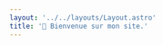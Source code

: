 ```yaml
---
layout: '../../layouts/Layout.astro'
title: '🌈 Bienvenue sur mon site.'
---
```



<Title
  title="Hello, I'm diamant. 👋"
  subtitle='She/Her.'
  imageAlt='logo'
  image={logoRandom()}
/>
<Quotes client:only lang='en' />

- 📂 Typescript developper.
- 🪶 I'm writing things sometimes.
- 🖌️ Beginner artist. (digital only.)
- 💾 Do french videos.

<br />

- 💚 Pokemon & Sims lover.
- 👑 Furry princess.
- 🌈 Love rainbows.

<br />

<Links>
  <Link
    color='#f87171'
    text='Youtube'
    href='https://www.youtube.com/channel/UCcF4Rn8Gbzc_Z_8hIeeV7dg'
    target={true}
  />
  <Link
    color='#facc15'
    text='Github'
    href='https://github.com/herisdia'
    target={true}
  />
  <Link
    color='#4ade80'
    text='DeviantArt'
    href='https://deviantart.com/hereisdia'
    target={true}
  />
</Links>

<Links>
  <Link
    color='#d4d4d4'
    text='Code source'
    href='https://github.com/herisdia/herisdia.me'
    target={true}
  />
  <Link color='#d4d4d4' text='Crédits des arts' href='/en/credits' />
</Links>
